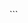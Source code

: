 
```
<!-- # Results -->

<!-- ## Graphs -->
<!-- ```{r} -->
<!-- #install.packages("maps") -->
<!-- #install.packages("dplyr") -->
<!-- #install.packages("tidygeocoder") -->
<!-- ``` -->


<!-- ```{r} -->
<!-- library(ggplot2) -->
<!-- library(maps) -->
<!-- library(dplyr) -->
<!-- library(tidygeocoder) -->
<!-- world_map <- map_data("world") -->
<!-- finalists <- read.csv("finalists.csv") -->
<!-- finalists_geocoded <- finalists |> -->
<!--   geocode(address = Birthplace, method = 'osm') -->
<!-- ``` -->

<!-- ```{r} -->
<!-- ggplot() +  -->
<!--   geom_map(data = world_map, map = world_map,  -->
<!--            aes(x = long, y = lat, map_id = region, group = group),  -->
<!--            fill = "white", color = "gray",alpha=0.3) +  -->
<!--   geom_point(data = finalists_geocoded,  -->
<!--              aes(x = long, y = lat),  -->
<!--              color = "#63C5DA", alpha = 0.6, size = 2) +  -->
<!--   theme_minimal() +  -->
<!--    ylim(-50,100)+ -->
<!--   ggtitle("World Distribution of Finalists") -->
<!-- ``` -->
<!-- ```{r} -->
<!-- usa_map <- filter(world_map,region=="USA") -->
<!-- usa_finalists <- filter(finalists_geocoded, long < -50, lat >0) -->
<!-- ggplot() +  -->
<!--   geom_map(data = usa_map, map = usa_map,  -->
<!--            aes(x = long, y = lat, map_id = region, group = group),  -->
<!--            fill = "white", color = "black") +  -->
<!--   geom_point(data = usa_finalists,  -->
<!--              aes(x = long, y = lat),  -->
<!--              color = "#63C5DA", alpha = 0.6, size = 2) +  -->
<!--   theme_minimal() +  -->
<!--   coord_fixed(ratio=1.2)+ -->
<!--   xlim(-130,-60)+ -->
<!--   ylim(25,50)+ -->
<!--   ggtitle("USA Distribution of Finalists") -->
<!-- ``` -->
<!-- ```{r fig.height=7} -->
<!-- elim <- read.csv("elimination_chart.csv") -->
<!-- elim_cleaned <- elim |> -->
<!--   filter(!is.na(gender) & !is.na(season)) -->

<!-- ggplot(elim_cleaned, aes(x=gender))+ -->
<!--   geom_bar(fill="#63C5DA",color="black")+ -->
<!--   facet_wrap(~ season,scales="free_x",labeller = labeller(season = function(x) paste("Season", x)))+ -->
<!--   labs(title = "Gender Distribution by Season", x = "Gender", y="Count")+ -->
<!--   theme_minimal() -->
<!-- ``` -->
<!-- ```{r} -->
<!--  filtered_gender <- elim_cleaned[elim_cleaned$place == 1, ]  -->
<!-- ggplot(filtered_gender, aes(x = gender)) +  -->
<!--   geom_bar(fill="#63C5DA",color="black") +  -->
<!--   labs(title = "Gender Distribution of Winners", x = "Gender", y = "Count") +  -->
<!--   theme_minimal() -->
<!-- ``` -->
<!-- ```{r, error=TRUE} -->
<!-- install.packages("lubridate") -->
<!-- library(lubridate) -->
<!-- library(scales) -->
<!-- library(ggplot2) -->
<!-- ratings <- read.csv("ratings.csv") -->
<!-- ratings$airdate <- mdy(ratings$airdate)  -->

<!-- ggplot(ratings, aes(x = airdate, y = viewers_in_millions)) +  -->
<!--   geom_point(color = "#63C5DA") +  -->
<!--   scale_x_date(labels = scales::date_format("%Y"), breaks = "1 year") +  -->
<!--   labs(x = "Airdate", y = "Viewers (in millions)", title = "Viewers Over Time") +  -->
<!--   theme(axis.text.x = element_text(angle = 45, hjust = 1)) -->
<!-- ``` -->
<!-- ```{r} -->
<!-- seasons <- read.csv("seasons.csv")  -->
<!-- judges_season <- seasons[, c("season", "judges")] -->
<!-- years <- setdiff(2002:2020, 2017) -->
<!-- judges_season$Year <- years[1:nrow(judges_season)] -->
<!-- judges_season -->
<!-- ``` -->



<!-- ```{r} -->
<!-- ratings$weekrank <- as.numeric(as.character(ratings$weekrank)) -->

<!-- ggplot(ratings, aes(x = viewers_in_millions, y = weekrank )) + -->
<!--   geom_point(color = "#63C5DA", size = 1.5, alpha = 0.4) + # Add points for the scatter plot -->
<!--   scale_y_reverse()+ -->
<!--   labs( -->
<!--     title = "Episode Ranking vs. Viewers in Millions", -->
<!--     x = "Viewers (in Millions)", -->
<!--     y = "Episode Rank" -->
<!--   ) + -->
<!--   theme_minimal()  -->
<!-- ``` -->

<!-- ```{r} -->
<!-- # Ensure weekrank is numeric -->
<!-- ratings$weekrank <- as.numeric(as.character(ratings$weekrank)) -->

<!-- # Load necessary library -->
<!-- library(ggridges) -->
<!-- library(dplyr) -->

<!-- filtered_ratings <- ratings |> -->
<!--   filter(!is.na(weekrank), weekrank < 23) -->

<!-- filtered_ratings$weekrank <- factor(filtered_ratings$weekrank, levels = rev(sort(unique(filtered_ratings$weekrank)))) -->

<!-- # Create the ridgeline plot -->
<!-- ggplot(filtered_ratings, aes(x = viewers_in_millions, y = factor(weekrank))) + -->
<!--   geom_density_ridges(color = "black", fill = "#63C5DA", alpha = 0.6) + -->
<!--   labs( -->
<!--     x = "Viewers (in millions)", -->
<!--     y = "Week Rank", -->
<!--     title = "Distribution of Viewers by Episode Ranking" -->
<!--   ) + -->
<!--   theme_minimal() -->

<!-- ``` -->


<!-- ```{r, error = TRUE} -->
<!-- library(dplyr) -->
<!-- library(ggplot2) -->
<!-- library(tidyr) -->
<!-- # Data: Judges per season -->
<!-- judges <- data.frame( -->
<!--   season = 1:18, -->
<!--   judge = c( -->
<!--     "Paula Abdul, Simon Cowell, Randy Jackson", -->
<!--     "Paula Abdul, Simon Cowell, Randy Jackson", -->
<!--     "Paula Abdul, Simon Cowell, Randy Jackson", -->
<!--     "Paula Abdul, Simon Cowell, Randy Jackson", -->
<!--     "Paula Abdul, Simon Cowell, Randy Jackson", -->
<!--     "Paula Abdul, Simon Cowell, Randy Jackson", -->
<!--     "Paula Abdul, Simon Cowell, Randy Jackson", -->
<!--     "Paula Abdul, Simon Cowell, Kara DioGuardi, Randy Jackson", -->
<!--     "Simon Cowell, Ellen DeGeneres, Kara DioGuardi, Randy Jackson", -->
<!--     "Randy Jackson, Jennifer Lopez, Steven Tyler", -->
<!--     "Randy Jackson, Jennifer Lopez, Steven Tyler", -->
<!--     "Randy Jackson, Mariah Carey, Nicki Minaj, Keith Urban", -->
<!--     "Harry Connick Jr., Jennifer Lopez, Keith Urban", -->
<!--     "Harry Connick Jr., Jennifer Lopez, Keith Urban", -->
<!--     "Harry Connick Jr., Jennifer Lopez, Keith Urban", -->
<!--     "Katy Perry, Luke Bryan, Lionel Richie", -->
<!--     "Katy Perry, Luke Bryan, Lionel Richie", -->
<!--     "Katy Perry, Luke Bryan, Lionel Richie" -->
<!--   ) -->
<!-- ) -->

<!-- ratings <- read.csv("ratings.csv") -->

<!-- average_viewers <- ratings |> -->
<!--   group_by(season) %>% summarise(avg_viewers = mean(viewers_in_millions, na.rm = TRUE)) -->

<!-- # Example ratings data: Average viewers per season -->
<!-- avg_ratings <- data.frame( -->
<!--   season = c(1:13, 15:18), -->
<!--   avg_viewers = average_viewers -->
<!-- ) -->

<!-- # Step 1: Merge judges with average viewership -->
<!-- seasonal_data <- merge(judges, avg_ratings, by = "season") -->

<!-- # Step 2: Prepare heatmap data: One judge per row -->
<!-- heatmap_data <- seasonal_data |> -->
<!--   separate_rows(judge, sep = ", ")  # Split multiple judges into separate rows -->

<!-- # Step 3: Create the heatmap -->
<!-- ggplot(heatmap_data, aes(x = factor(season), y = judge, fill = avg_viewers.avg_viewers)) + -->
<!--   geom_tile(color = "white") + -->
<!--   scale_fill_gradient(low = "lightblue", high = "darkblue", name = "Avg Viewers\n(Millions)") + -->
<!--   labs( -->
<!--     title = "Seasonal Viewership by Judge", -->
<!--     x = "Season", -->
<!--     y = "Judge" -->
<!--   ) + -->
<!--   theme_minimal() -->

<!-- ``` -->

<!-- ```{r} -->
<!-- library(dplyr) -->
<!-- library(lubridate) -->
<!-- library(ggplot2) -->

<!-- # Load datasets -->
<!-- seasons <- read.csv("seasons.csv")        # 'season' and 'winner' columns -->
<!-- finalists <- read.csv("finalists.csv")    # 'contestant' and 'Birthday' columns -->

<!-- finalists <- finalists |> -->
<!--   rename(season = Season) -->

<!-- # Step 1: Parse year from Birthday column -->
<!-- finalists <- finalists |> -->
<!--   mutate(Birthday = dmy(Birthday),               # Convert to Date format -->
<!--          BirthYear = year(Birthday))            # Extract year -->

<!-- # Step 2: Add year to seasons -->
<!-- # Create a vector of season years (exclude 2017) -->
<!-- season_years <- setdiff(2002:2020, 2017) -->

<!-- # Add corresponding year to the seasons dataset -->
<!-- seasons <- seasons |> -->
<!--   mutate(year = season_years[season]) -->



<!-- # Step 3: Merge finalists with seasons -->
<!-- finalists_with_season <- finalists |> -->
<!--   left_join(seasons, by = "season") |> -->
<!--   mutate(is_winner = Contestant == winner)  # Mark winners -->

<!-- # Step 4: Calculate age during season -->
<!-- finalists_with_season <- finalists_with_season |> -->
<!--   mutate(age = year - BirthYear) -->

<!-- winners_only <- finalists_with_season |> -->
<!--   filter(is_winner) -->

<!-- # Step 5: Visualize age distribution -->
<!-- ggplot(winners_only, aes(x = age, fill = is_winner)) + -->
<!--   geom_density(fill = "steelblue", alpha = 0.2) + -->
<!--   labs( -->
<!--     title = "Age Distribution of Winners", -->
<!--     x = "Age", -->
<!--     y = "Density" -->
<!--   ) + -->
<!--   theme_minimal() -->

<!-- ``` -->

<!-- ```{r} -->
<!-- finalists_with_season <- finalists_with_season |> -->
<!--   mutate(group = ifelse(is_winner, "Winner", "Finalist"))  -->

<!-- ggplot(finalists_with_season, aes(x = age, color = group, fill = group)) +  -->
<!--   geom_density(alpha = 0.4, size=1) +  -->
<!--   labs( title = "Age Distribution: Finalists vs Winners", x = "Age", y = "Density" ) + scale_color_manual(values = c("Finalist" = "darkblue", "Winner" = "lavender")) + scale_fill_manual(values = c("Finalist" = "darkblue", "Winner" = "lavender")) + -->
<!--   theme_minimal() -->
<!-- ``` -->
<!-- ```{r} -->
<!-- install.packages("plotly") -->
<!-- ``` -->

<!-- ```{r fig.height= 20} -->
<!-- library(ggplot2) -->
<!-- library(plotly) -->
<!-- auditions <- read.csv("auditions.csv") -->

<!-- auditions_filtered <- auditions |> -->
<!--   filter(!is.na(tickets_to_hollywood)) |> -->
<!--   mutate( Q1 = quantile(tickets_to_hollywood, 0.25),  -->
<!--           Q3 = quantile(tickets_to_hollywood, 0.75),  -->
<!--           IQR = Q3 - Q1 ) |> -->
<!--   filter( tickets_to_hollywood >= (Q1 - 1.5 * IQR) & tickets_to_hollywood <= (Q3 + 1.5 * IQR)) |> -->
<!--   select(-Q1, -Q3, -IQR) -->

<!-- ggplot_object <- ggplot(auditions_filtered, aes(x = tickets_to_hollywood, y = reorder(audition_city, tickets_to_hollywood, FUN = function(x) length(x)))) +  -->
<!--   geom_point(size = 1, color = "steelblue") +  -->
<!--   facet_wrap(~ season, scales = "free_y", ncol=1, labeller = labeller(season = function(x) paste("Season", x))) + -->
<!--   labs( title = "Tickets to Hollywood by Audition City", x = "Number of Tickets to Hollywood", y = "Audition City" ) +  -->
<!--   theme_minimal() +  -->
<!--   theme(plot.margin = margin(t = 10, r = 10, b = 10, l = 20), -->
<!--         strip.text = element_text(size = 10, face = "bold"), -->
<!--         axis.text.y = element_text(size = 5, margin = margin(r = 10), lineheight = 2),  -->
<!--         axis.text.x = element_text(size = 9) )  -->

<!-- ggplotly(ggplot_object, height = 1500) -->

<!-- ``` -->

<!-- ```{r fig.height= 10} -->
<!-- # Create the Cleveland dot plot with faceting by season -->
<!-- ggplot(auditions |> -->
<!--          filter(!is.na(tickets_to_hollywood)), aes(x = tickets_to_hollywood, y = reorder(audition_city, tickets_to_hollywood, FUN = function(x) length(x)))) +  -->
<!--   geom_point(size = 3, color = "steelblue") +  -->
<!--   labs( title = "Tickets to Hollywood by Audition City", x = "Number of Tickets to Hollywood", y = "Audition City" ) +  -->
<!--   theme_minimal() -->

<!-- ``` -->


